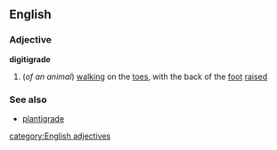 ==English==
===Adjective===
'''digitigrade'''
#(''of an animal'') [[walking]] on the [[toe]]s, with the back of the [[foot]] [[raised]]
===See also===
*[[plantigrade]]
[[category:English adjectives]]